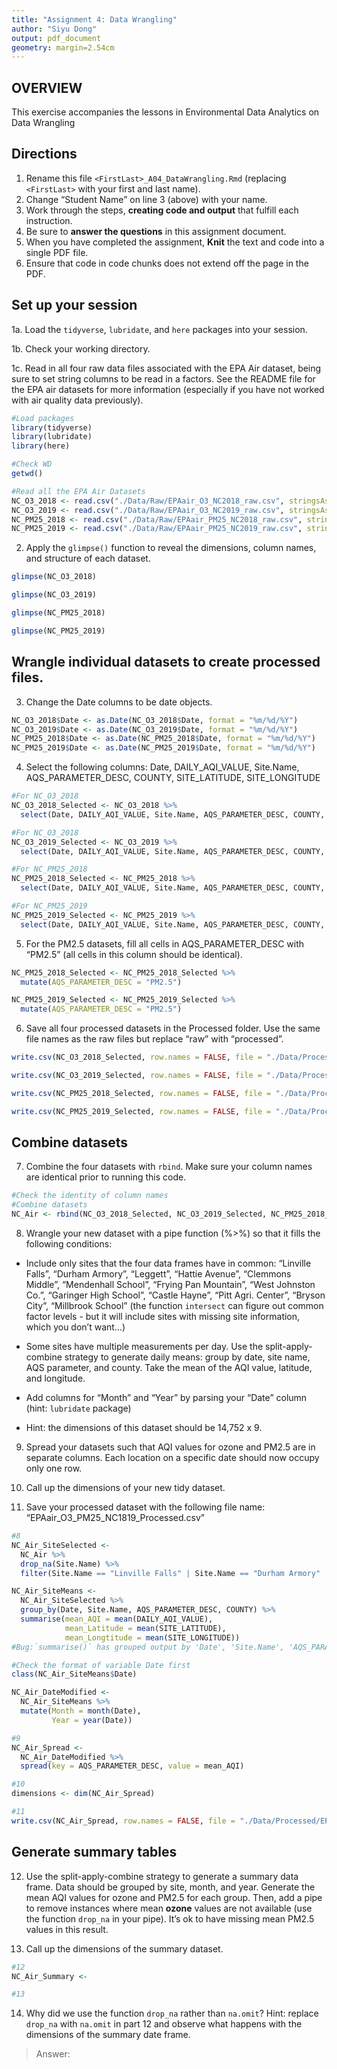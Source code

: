 ```yaml
---
title: "Assignment 4: Data Wrangling"
author: "Siyu Dong"
output: pdf_document
geometry: margin=2.54cm
---
```


## OVERVIEW

This exercise accompanies the lessons in Environmental Data Analytics on Data Wrangling 

## Directions

1. Rename this file `<FirstLast>_A04_DataWrangling.Rmd` (replacing `<FirstLast>` with your first and last name).
2. Change "Student Name" on line 3 (above) with your name.
3. Work through the steps, **creating code and output** that fulfill each instruction.
4. Be sure to **answer the questions** in this assignment document.
5. When you have completed the assignment, **Knit** the text and code into a single PDF file.
6. Ensure that code in code chunks does not extend off the page in the PDF.


## Set up your session 

1a. Load the `tidyverse`,  `lubridate`, and `here` packages into your session.

1b. Check your working directory.

1c. Read in all four raw data files associated with the EPA Air dataset, being sure to set string columns to be read in a factors. See the README file for the EPA air datasets for more information (especially if you have not worked with air quality data previously). 

```r
#Load packages
library(tidyverse)
library(lubridate)
library(here)

#Check WD
getwd()

#Read all the EPA Air Datasets
NC_O3_2018 <- read.csv("./Data/Raw/EPAair_O3_NC2018_raw.csv", stringsAsFactors = TRUE)
NC_O3_2019 <- read.csv("./Data/Raw/EPAair_O3_NC2019_raw.csv", stringsAsFactors = TRUE)
NC_PM25_2018 <- read.csv("./Data/Raw/EPAair_PM25_NC2018_raw.csv", stringsAsFactors = TRUE)
NC_PM25_2019 <- read.csv("./Data/Raw/EPAair_PM25_NC2019_raw.csv", stringsAsFactors = TRUE)
```


2. Apply the `glimpse()` function to reveal the dimensions, column names, and structure of each dataset. 

```r
 
glimpse(NC_O3_2018)

glimpse(NC_O3_2019)

glimpse(NC_PM25_2018)

glimpse(NC_PM25_2019)
```


## Wrangle individual datasets to create processed files.

3. Change the Date columns to be date objects.
```r
NC_O3_2018$Date <- as.Date(NC_O3_2018$Date, format = "%m/%d/%Y")
NC_O3_2019$Date <- as.Date(NC_O3_2019$Date, format = "%m/%d/%Y")
NC_PM25_2018$Date <- as.Date(NC_PM25_2018$Date, format = "%m/%d/%Y")
NC_PM25_2019$Date <- as.Date(NC_PM25_2019$Date, format = "%m/%d/%Y")
```

4. Select the following columns: Date, DAILY_AQI_VALUE, Site.Name, AQS_PARAMETER_DESC, COUNTY, SITE_LATITUDE, SITE_LONGITUDE
```r
#For NC_O3_2018
NC_O3_2018_Selected <- NC_O3_2018 %>%
  select(Date, DAILY_AQI_VALUE, Site.Name, AQS_PARAMETER_DESC, COUNTY, SITE_LATITUDE, SITE_LONGITUDE)

#For NC_O3_2018
NC_O3_2019_Selected <- NC_O3_2019 %>%
  select(Date, DAILY_AQI_VALUE, Site.Name, AQS_PARAMETER_DESC, COUNTY, SITE_LATITUDE, SITE_LONGITUDE)

#For NC_PM25_2018
NC_PM25_2018_Selected <- NC_PM25_2018 %>%
  select(Date, DAILY_AQI_VALUE, Site.Name, AQS_PARAMETER_DESC, COUNTY, SITE_LATITUDE, SITE_LONGITUDE)

#For NC_PM25_2019
NC_PM25_2019_Selected <- NC_PM25_2019 %>%
  select(Date, DAILY_AQI_VALUE, Site.Name, AQS_PARAMETER_DESC, COUNTY, SITE_LATITUDE, SITE_LONGITUDE)
```


5. For the PM2.5 datasets, fill all cells in AQS_PARAMETER_DESC with "PM2.5" (all cells in this column should be identical).
```r
NC_PM25_2018_Selected <- NC_PM25_2018_Selected %>%
  mutate(AQS_PARAMETER_DESC = "PM2.5")

NC_PM25_2019_Selected <- NC_PM25_2019_Selected %>%
  mutate(AQS_PARAMETER_DESC = "PM2.5")
```

6. Save all four processed datasets in the Processed folder. Use the same file names as the raw files but replace "raw" with "processed".

```r
write.csv(NC_O3_2018_Selected, row.names = FALSE, file = "./Data/Processed/EPAair_O3_NC2018_processed.csv")

write.csv(NC_O3_2019_Selected, row.names = FALSE, file = "./Data/Processed/EPAair_O3_NC2019_processed.csv")

write.csv(NC_PM25_2018_Selected, row.names = FALSE, file = "./Data/Processed/EPAair_PM25_NC2018_processed.csv")

write.csv(NC_PM25_2019_Selected, row.names = FALSE, file = "./Data/Processed/EPAair_PM25_NC2019_processed.csv")
```


## Combine datasets

7. Combine the four datasets with `rbind`. Make sure your column names are identical prior to running this code.
```r
#Check the identity of column names
#Combine datasets
NC_Air <- rbind(NC_O3_2018_Selected, NC_O3_2019_Selected, NC_PM25_2018_Selected, NC_PM25_2019_Selected)
```


8. Wrangle your new dataset with a pipe function (%>%) so that it fills the following conditions: 

  * Include only sites that the four data frames have in common: "Linville Falls", "Durham Armory", "Leggett", "Hattie Avenue", "Clemmons Middle", "Mendenhall School", "Frying Pan Mountain", "West Johnston Co.", "Garinger High School", "Castle Hayne", "Pitt Agri. Center", "Bryson City", "Millbrook School" (the function `intersect` can figure out common factor levels - but it will include sites with missing site information, which you don't want...) 

  * Some sites have multiple measurements per day. Use the split-apply-combine strategy to generate daily means: group by date, site name, AQS parameter, and county. Take the mean of the AQI value, latitude, and longitude.
  
  * Add columns for "Month" and "Year" by parsing your "Date" column (hint: `lubridate` package)
  
  * Hint: the dimensions of this dataset should be 14,752 x 9.

9. Spread your datasets such that AQI values for ozone and PM2.5 are in separate columns. Each location on a specific date should now occupy only one row.

10. Call up the dimensions of your new tidy dataset.

11. Save your processed dataset with the following file name: "EPAair_O3_PM25_NC1819_Processed.csv"

```r
#8 
NC_Air_SiteSelected <- 
  NC_Air %>%
  drop_na(Site.Name) %>%
  filter(Site.Name == "Linville Falls" | Site.Name == "Durham Armory" | Site.Name == "Leggett" | Site.Name == "Hattie Avenue" |  Site.Name == "Clemmons Middle" | Site.Name == "Mendenhall School" | Site.Name == "Frying Pan Mountain" | Site.Name == "West Johnston Co." | Site.Name == "Garinger High School" | Site.Name == "Castle Hayne" | Site.Name == "Pitt Agri. Center" | Site.Name == "Bryson City" | Site.Name == "Millbrook School")

NC_Air_SiteMeans <-
  NC_Air_SiteSelected %>%
  group_by(Date, Site.Name, AQS_PARAMETER_DESC, COUNTY) %>%
  summarise(mean_AQI = mean(DAILY_AQI_VALUE),
            mean_Latitude = mean(SITE_LATITUDE),
            mean_Longtitude = mean(SITE_LONGITUDE))
#Bug:`summarise()` has grouped output by 'Date', 'Site.Name', 'AQS_PARAMETER_DESC'. You can override using the `.groups` argument.

#Check the format of variable Date first
class(NC_Air_SiteMeans$Date)

NC_Air_DateModified <- 
  NC_Air_SiteMeans %>%
  mutate(Month = month(Date),
         Year = year(Date))

#9
NC_Air_Spread <- 
  NC_Air_DateModified %>%
  spread(key = AQS_PARAMETER_DESC, value = mean_AQI)

#10
dimensions <- dim(NC_Air_Spread)

#11
write.csv(NC_Air_Spread, row.names = FALSE, file = "./Data/Processed/EPAair_O3_PM25_NC1819_Processed.csv")
```


## Generate summary tables

12. Use the split-apply-combine strategy to generate a summary data frame. Data should be grouped by site, month, and year. Generate the mean AQI values for ozone and PM2.5 for each group. Then, add a pipe to remove instances where mean **ozone** values are not available (use the function `drop_na` in your pipe). It's ok to have missing mean PM2.5 values in this result. 

13. Call up the dimensions of the summary dataset.

```r

#12
NC_Air_Summary <-

#13


```

14. Why did we use the function `drop_na` rather than `na.omit`? Hint: replace `drop_na` with `na.omit` in part 12 and observe what happens with the dimensions of the summary date frame.

> Answer: 
